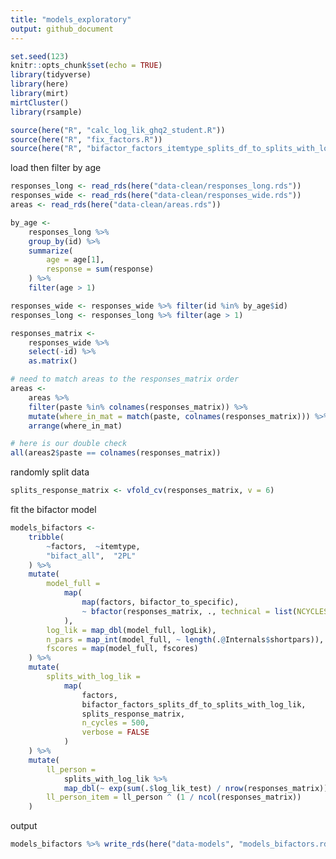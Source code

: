 ```yaml
---
title: "models_exploratory"
output: github_document
---
```


```r
set.seed(123)
knitr::opts_chunk$set(echo = TRUE)
library(tidyverse)
library(here)
library(mirt)
mirtCluster()
library(rsample)

source(here("R", "calc_log_lik_ghq2_student.R"))
source(here("R", "fix_factors.R"))
source(here("R", "bifactor_factors_itemtype_splits_df_to_splits_with_log_lik.R"))
```

load then filter by age

```r
responses_long <- read_rds(here("data-clean/responses_long.rds"))
responses_wide <- read_rds(here("data-clean/responses_wide.rds"))
areas <- read_rds(here("data-clean/areas.rds"))

by_age <-
	responses_long %>%
	group_by(id) %>%
	summarize(
		age = age[1],
		response = sum(response)
	) %>%
	filter(age > 1)

responses_wide <- responses_wide %>% filter(id %in% by_age$id)
responses_long <- responses_long %>% filter(age > 1)

responses_matrix <- 
	responses_wide %>% 
	select(-id) %>% 
	as.matrix()

# need to match areas to the responses_matrix order
areas <- 
	areas %>% 
	filter(paste %in% colnames(responses_matrix)) %>% 
	mutate(where_in_mat = match(paste, colnames(responses_matrix))) %>% 
	arrange(where_in_mat)

# here is our double check
all(areas2$paste == colnames(responses_matrix))
```

randomly split data

```r
splits_response_matrix <- vfold_cv(responses_matrix, v = 6)
```

fit the bifactor model

```r
models_bifactors <- 
	tribble(
		~factors,  ~itemtype,
		"bifact_all",  "2PL"
	) %>% 
	mutate(
		model_full =
			map(
				map(factors, bifactor_to_specific),
				~ bfactor(responses_matrix, ., technical = list(NCYCLES = 500))
			),
		log_lik = map_dbl(model_full, logLik),
		n_pars = map_int(model_full, ~ length(.@Internals$shortpars)),
		fscores = map(model_full, fscores)
    ) %>% 
	mutate(
		splits_with_log_lik = 
			map(
				factors, 
				bifactor_factors_splits_df_to_splits_with_log_lik, 
				splits_response_matrix,
				n_cycles = 500,
                verbose = FALSE
            )
	) %>% 
    mutate(
    	ll_person = 
    		splits_with_log_lik %>% 
    		map_dbl(~ exp(sum(.$log_lik_test) / nrow(responses_matrix))),
    	ll_person_item = ll_person ^ (1 / ncol(responses_matrix))
    )
```

output

```r
models_bifactors %>% write_rds(here("data-models", "models_bifactors.rds"))
```

